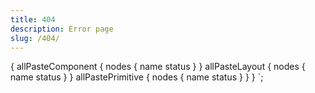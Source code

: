 ```yaml
---
title: 404
description: Error page
slug: /404/
---
```



<Error404 componentList={[]} layoutList={[]} primitiveList={[]} />

  {
    allPasteComponent {
      nodes {
        name
        status
      }
    }
    allPasteLayout {
      nodes {
        name
        status
      }
    }
    allPastePrimitive {
      nodes {
        name
        status
      }
    }
  }
`;
